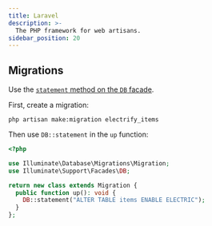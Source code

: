 ```yaml
---
title: Laravel
description: >-
  The PHP framework for web artisans.
sidebar_position: 20
---
```


## Migrations

Use the [`statement` method on the `DB` facade](https://laravel.com/docs/10.x#databases-and-migrations).

First, create a migration:

```shell
php artisan make:migration electrify_items
```

Then use `DB::statement` in the `up` function:

```php
<?php

use Illuminate\Database\Migrations\Migration;
use Illuminate\Support\Facades\DB;

return new class extends Migration {
  public function up(): void {
    DB::statement("ALTER TABLE items ENABLE ELECTRIC");
  }
};
```
